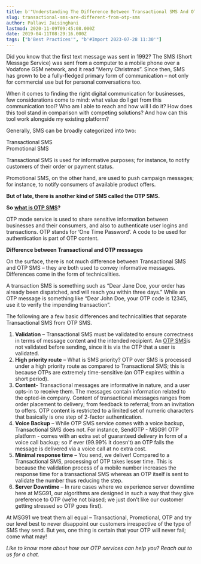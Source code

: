 ```yaml
---
title: b'"Understanding The Difference Between Transactional SMS And OTP SMS"'
slug: transactional-sms-are-different-from-otp-sms
author: Pallavi Jaisinghani
lastmod: 2020-11-09T09:45:08.000Z
date: 2019-04-11T08:29:16.000Z
tags: ["b'Best Practices'", "b'#Import 2023-07-28 11:30'"]
---
```


Did you know that the first text message was sent in 1992? The SMS (Short Message Service) was sent from a computer to a mobile phone over a Vodafone GSM network, and it read “Merry Christmas”. Since then, SMS has grown to be a fully-fledged primary form of communication – not only for commercial use but for personal conversations too.

When it comes to finding the right digital communication for businesses, few considerations come to mind: what value do I get from this communication tool? Who am I able to reach and how will I do it? How does this tool stand in comparison with competing solutions? And how can this tool work alongside my existing platform?

Generally, SMS can be broadly categorized into two:   
  
Transactional SMS  
Promotional SMS  
  
Transactional SMS is used for informative purposes; for instance, to notify customers of their order or payment status.   
  
Promotional SMS, on the other hand, are used to push campaign messages; for instance, to notify consumers of available product offers.   
  
**But of late, there is another kind of SMS called the OTP SMS.**

  
**So** [**what is OTP SMS**](https://msg91.com/send-otp/)**?**   
  
OTP mode service is used to share sensitive information between businesses and their consumers, and also to authenticate user logins and transactions. OTP stands for ‘One Time Password’. A code to be used for authentication is part of OTP content.

**Difference between Transactional and OTP messages**

On the surface, there is not much difference between Transactional SMS and OTP SMS – they are both used to convey informative messages. Differences come in the form of technicalities.

A transaction SMS is something such as “Dear Jane Doe, your order has already been dispatched, and will reach you within three days.” While an OTP message is something like “Dear John Doe, your OTP code is 12345, use it to verify the impending transaction”.

The following are a few basic differences and technicalities that separate Transactional SMS from OTP SMS.

1. **Validation** – Transactional SMS must be validated to ensure correctness in terms of message content and the intended recipient. An [OTP SMS](https://msg91.com/send-otp/)is not validated before sending, since it is via the OTP that a user is validated.
2. **High priority route** – What is SMS priority? OTP over SMS is processed under a high priority route as compared to Transactional SMS; this is because OTPs are extremely time-sensitive (an OTP expires within a short period).
3. **Content**- Transactional messages are informative in nature, and a user opts-in to receive them. The messages contain information related to the opted-in company. Content of transactional messages ranges from order placement to delivery; from feedback to referral; from an invitation to offers. OTP content is restricted to a limited set of numeric characters that basically is one step of 2-factor authentication.
4. **Voice Backup** – While OTP SMS service comes with a voice backup, Transactional SMS does not. For instance, SendOTP - MSG91 OTP platform - comes with an extra set of guaranteed delivery in form of a voice call backup; so if ever (99.99% it doesn’t) an OTP fails the message is delivered via a voice call at no extra cost.
5. **Minimal response time** – You send, we deliver! Compared to a Transactional SMS, processing of OTP takes lesser time. This is because the validation process of a mobile number increases the response time for a transactional SMS whereas an OTP itself is sent to validate the number thus reducing the step.
6. **Server Downtime** – In rare cases where we experience server downtime here at MSG91, our algorithms are designed in such a way that they give preference to OTP (we’re not biased; we just don’t like our customer getting stressed so OTP goes first).

At MSG91 we treat them all equal – Transactional, Promotional, OTP and try our level best to never disappoint our customers irrespective of the type of SMS they send. But yes, one thing is certain that your OTP will never fail; come what may!

  
*Like to know more about how our OTP services can help you? Reach out to us for a chat.*

  


